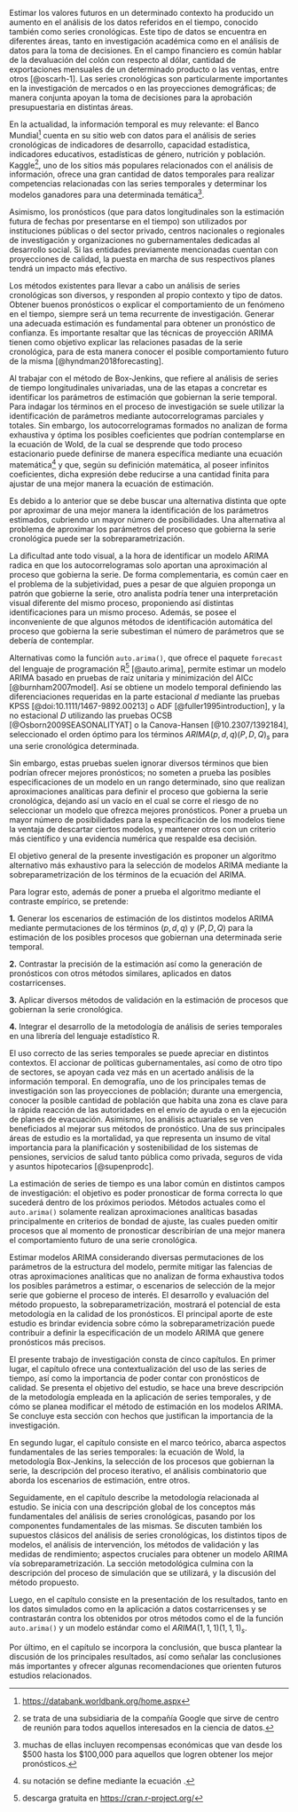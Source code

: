 \label{chap:introduccion}
\subsection{Antecedentes}

Estimar los valores futuros en un determinado contexto ha producido un aumento en el análisis de los datos referidos en el tiempo, conocido también como series cronológicas. Este tipo de datos se encuentra en diferentes áreas, tanto en investigación académica como en el análisis de datos para la toma de decisiones. En el campo financiero es común hablar de la devaluación del colón con respecto al dólar, cantidad de exportaciones mensuales de un determinado producto o las ventas, entre otros [@oscarh-1]. Las series cronológicas son particularmente importantes en la investigación de mercados o en las proyecciones demográficas; de manera conjunta apoyan la toma de decisiones para la aprobación presupuestaria en distintas áreas. 

En la actualidad, la información temporal es muy relevante: el Banco Mundial[^1] cuenta en su sitio web con datos para el análisis de series cronológicas de indicadores de desarrollo, capacidad estadística, indicadores educativos, estadísticas de género, nutrición y población. Kaggle[^2], uno de los sitios más populares relacionados con el análisis de información, ofrece una gran cantidad de datos temporales para realizar competencias relacionadas con las series temporales y determinar los modelos ganadores para una determinada temática[^3]. 

Asimismo, los pronósticos (que para datos longitudinales son la estimación futura de fechas por presentarse en el tiempo) son utilizados por instituciones públicas o del sector privado, centros nacionales o regionales de investigación y organizaciones no gubernamentales dedicadas al desarrollo social. Si las entidades previamente mencionadas cuentan con proyecciones de calidad, la puesta en marcha de sus respectivos planes tendrá un impacto más efectivo.

Los métodos existentes para llevar a cabo un análisis de series cronológicas son diversos, y responden al propio contexto y tipo de datos. Obtener buenos pronósticos o explicar el comportamiento de un fenómeno en el tiempo, siempre será un tema recurrente de investigación. Generar una adecuada estimación es fundamental para obtener un pronóstico de confianza. Es importante resaltar que las técnicas de proyección ARIMA tienen como objetivo explicar las relaciones pasadas de la serie cronológica, para de esta manera conocer el posible comportamiento futuro de la misma [@hyndman2018forecasting]. 

Al trabajar con el método de Box-Jenkins, que refiere al análisis de series de tiempo longitudinales univariadas, una de las etapas a concretar es identificar los parámetros de estimación que gobiernan la serie temporal. Para indagar los términos en el proceso de investigación se suele utilizar la identificación de parámetros mediante autocorrelogramas parciales y totales. Sin embargo, los autocorrelogramas formados no analizan de forma exhaustiva y óptima los posibles coeficientes que podrían contemplarse en la ecuación de Wold, de la cual se desprende que todo proceso estacionario puede definirse de manera específica mediante una ecuación matemática[^4] y que, según su definición matemática, al poseer infinitos coeficientes, dicha expresión debe reducirse a una cantidad finita para ajustar de una mejor manera la ecuación de estimación. 

Es debido a lo anterior que se debe buscar una alternativa distinta que opte por aproximar de una mejor manera la identificación de los parámetros estimados, cubriendo un mayor número de posibilidades. Una alternativa al problema de aproximar los parámetros del proceso que gobierna la serie cronológica puede ser la sobreparametrización.

[^1]: [https://databank.worldbank.org/home.aspx](https://databank.worldbank.org/home.aspx)
[^2]: se trata de una subsidiaria de la compañía Google que sirve de centro de reunión para todos aquellos interesados en la ciencia de datos.
[^3]: muchas de ellas incluyen recompensas económicas que van desde los \$500 hasta los \$100,000 para aquellos que logren obtener los mejor pronósticos.
[^4]: su notación se define mediante la ecuación \ref{eqn:proceso_estacionario}.

\subsection{El problema}

La dificultad ante todo visual, a la hora de identificar un modelo ARIMA radica en que los autocorrelogramas solo aportan una aproximación al proceso que gobierna la serie. De forma complementaria, es común caer en el problema de la subjetividad, pues a pesar de que alguien proponga un patrón que gobierne la serie, otro analista podría tener una interpretación visual diferente del mismo proceso, proponiendo así distintas identificaciones para un mismo proceso. Además, se posee el inconveniente de que algunos métodos de identificación automática del proceso que gobierna la serie subestiman el número de parámetros que se debería de contemplar.   

Alternativas como la función `auto.arima()`, que ofrece el paquete `forecast` del lenguaje de programación R[^5] [@auto.arima], permite estimar un modelo ARIMA basado en pruebas de raíz unitaria y minimización del AICc [@burnham2007model]. Así se obtiene un modelo temporal definiendo las diferenciaciones requeridas en la parte estacional $d$ mediante las pruebas KPSS [@doi:10.1111/1467-9892.00213] o ADF [@fuller1995introduction], y la no estacional $D$ utilizando las pruebas OCSB [@Osborn2009SEASONALITYAT] o la Canova-Hansen [@10.2307/1392184], seleccionado el orden óptimo para los términos $ARIMA(p, d, q)(P, D, Q)_s$ para una serie cronológica determinada. 

Sin embargo, estas pruebas suelen ignorar diversos términos que bien podrían ofrecer mejores pronósticos; no someten a prueba las posibles especificaciones de un modelo en un rango determinado, sino que realizan aproximaciones analíticas para definir el proceso que gobierna la serie cronológica, dejando así un vacío en el cual se corre el riesgo de no seleccionar un modelo que ofrezca mejores pronósticos. Poner a prueba un mayor número de posibilidades para la especificación de los modelos tiene la ventaja de descartar ciertos modelos, y mantener otros con un criterio más científico y una evidencia numérica que respalde esa decisión.

[^5]: descarga gratuita en [https://cran.r-project.org/](https://cran.r-project.org/)

\subsection{Objetivos del estudio}

El objetivo general de la presente investigación es proponer un algoritmo alternativo más exhaustivo para la selección de modelos ARIMA mediante la sobreparametrización de los términos de la ecuación del ARIMA.

Para lograr esto, además de poner a prueba el algoritmo mediante el contraste empírico, se pretende:

**1.** Generar los escenarios de estimación de los distintos modelos ARIMA mediante permutaciones de los términos $(p,d,q)$ y $(P,D,Q)$ para la estimación de los posibles procesos que gobiernan una determinada serie temporal.

**2.** Contrastar la precisión de la estimación así como la generación de pronósticos con otros métodos similares, aplicados en datos costarricenses.

**3.** Aplicar diversos métodos de validación en la estimación de procesos que gobiernan la serie cronológica.

**4.** Integrar el desarrollo de la metodología de análisis de series temporales en una librería del lenguaje estadístico R.

\subsection{Justificación del estudio}

El uso correcto de las series temporales se puede apreciar en distintos contextos. El accionar de políticas gubernamentales, así como de otro tipo de sectores, se apoyan cada vez más en un acertado análisis de la información temporal. En demografía, uno de los principales temas de investigación son las proyecciones de población; durante una emergencia, conocer la posible cantidad de población que habita una zona es clave para la rápida reacción de las autoridades en el envío de ayuda o en la ejecución de planes de evacuación. Asimismo, los análisis actuariales se ven beneficiados al mejorar sus métodos de pronóstico. Una de sus principales áreas de estudio es la mortalidad, ya que representa un insumo de vital importancia para la planificación y sostenibilidad de los sistemas de pensiones, servicios de salud tanto pública como privada, seguros de vida y asuntos hipotecarios [@supenprodc].

La estimación de series de tiempo es una labor común en distintos campos de investigación: el objetivo es poder pronosticar de forma correcta lo que sucederá dentro de los próximos periodos. Métodos actuales como el `auto.arima()` solamente realizan aproximaciones analíticas basadas principalmente en criterios de bondad de ajuste, las cuales pueden omitir procesos que al momento de pronosticar describirían de una mejor manera el comportamiento futuro de una serie cronológica. 

Estimar modelos ARIMA considerando diversas permutaciones de los parámetros de la estructura del modelo, permite mitigar las falencias de otras aproximaciones analíticas que no analizan de forma exhaustiva todos los posibles parámetros a estimar, o escenarios de selección de la mejor serie que gobierne el proceso de interés. El desarrollo y evaluación del método propuesto, la sobreparametrización, mostrará el potencial de esta metodología en la calidad de los pronósticos. El principal aporte de este estudio es brindar evidencia sobre cómo la sobreparametrización puede contribuir a definir la especificación de un modelo ARIMA que genere pronósticos más precisos.

\subsection{Organización del estudio}

El presente trabajo de investigación consta de cinco capítulos. En primer lugar, el capítulo \ref{chap:introduccion} ofrece una contextualización del uso de las series de tiempo, así como la importancia de poder contar con pronósticos de calidad. Se presenta el objetivo del estudio, se hace una breve descripción de la metodología empleada en la aplicación de series temporales, y de cómo se planea modificar el método de estimación en los modelos ARIMA. Se concluye esta sección con hechos que justifican la importancia de la investigación.

En segundo lugar, el capítulo \ref{chap:marco_teorico} consiste en el marco teórico, abarca aspectos fundamentales de las series temporales: la ecuación de Wold, la metodología Box-Jenkins, la selección de los procesos que gobiernan la serie, la descripción del proceso iterativo, el análisis combinatorio que aborda los escenarios de estimación, entre otros.

Seguidamente, en el capítulo \ref{chap:metodologia} describe la metodología relacionada al estudio. Se inicia con una descripción global de los conceptos más fundamentales del análisis de series cronológicas, pasando por los componentes fundamentales de las mismas. Se discuten también los supuestos clásicos del análisis de series cronológicas, los distintos tipos de modelos, el análisis de intervención, los métodos de validación y las medidas de rendimiento; aspectos cruciales para obtener un modelo ARIMA vía sobreparametrización. La sección metodológica culmina con la descripción del proceso de simulación que se utilizará, y la discusión del método propuesto.

Luego, en el capítulo \ref{chap:resultados} consiste en la presentación de los resultados, tanto en los datos simulados como en la aplicación a datos costarricenses y se contrastarán contra los obtenidos por otros métodos como el de la función `auto.arima()` y un modelo estándar como el $ARIMA(1,1,1)(1,1,1)_s$.

Por último, en el capítulo \ref{chap:conclusiones} se incorpora la conclusión, que busca plantear la discusión de los principales resultados, así como señalar las conclusiones más importantes y ofrecer algunas recomendaciones que orienten futuros estudios relacionados.
